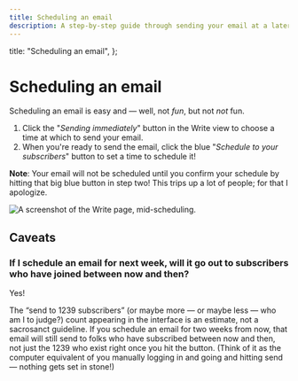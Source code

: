 ```yaml
---
title: Scheduling an email
description: A step-by-step guide through sending your email at a later date
---
```



  title: "Scheduling an email",
};

# Scheduling an email

Scheduling an email is easy and — well, not _fun_, but not _not_ fun.

1. Click the "_Sending immediately_" button in the Write view to choose a time at which to send your email.
2. When you're ready to send the email, click the blue "_Schedule to your subscribers_" button to set a time to schedule it!

**Note**: Your email will not be scheduled until you confirm your schedule by hitting that big blue button in step two! This trips up a lot of people; for that I apologize.

![A screenshot of the Write page, mid-scheduling.](/images/scheduling.png)

## Caveats

### If I schedule an email for next week, will it go out to subscribers who have joined between now and then?

Yes!

The “send to 1239 subscribers” (or maybe more — or maybe less — who am I to judge?) count appearing in the interface is an estimate, not a sacrosanct guideline. If you schedule an email for two weeks from now, that email will still send to folks who have subscribed between now and then, not just the 1239 who exist right once you hit the button. (Think of it as the computer equivalent of you manually logging in and going and hitting send — nothing gets set in stone!)
